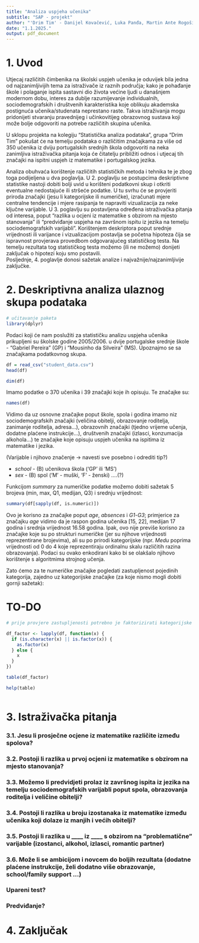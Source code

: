 ```yaml
---
title: "Analiza uspjeha učenika"
subtitle: "SAP - projekt"
author: "'Drim Tim' - Danijel Kovačević, Luka Panđa, Martin Ante Rogošić, Marko Sršić"
date: "1.1.2025."
output: pdf_document
---
```


# 1. Uvod

Utjecaj različitih čimbenika na školski uspjeh učenika je oduvijek bila jedna od najzanimljivijih tema za istraživače iz raznih područja; kako je pohađanje škole i polaganje ispita sastavni dio života većine ljudi u današnjem modernom dobu, interes za dublje razumijevanje individualnih, sociodemografskih i društvenih karakteristika koje oblikuju akademska postignuća učenika/studenata neprestano raste. Takva istraživanja mogu pridonijeti stvaranju pravednijeg i učinkovitijeg obrazovnog sustava koji može bolje odgovoriti na potrebe različitih skupina učenika.

U sklopu projekta na kolegiju "Statistička analiza podataka", grupa "Drim Tim" pokušat će na temelju podataka o različitim značajkama za više od 350 učenika iz dviju portugalskih srednjih škola odgovoriti na neka zanimljiva istraživačka pitanja koja će čitatelju približiti odnos i utjecaj tih značajki na ispitni uspjeh iz matematike i portugalskog jezika.

Analiza obuhvaća korištenje različitih statističkih metoda i tehnika te je zbog toga podijeljena u dva poglavlja. U 2. poglavlju se postupcima deskriptivne statistike nastoji dobiti bolji uvid u korišteni podatkovni skup i otkriti eventualne nedostajuće ili stršeće podatke. U tu svrhu će se provjeriti priroda značajki (jesu li kategorijske ili numeričke), izračunati mjere centralne tendencije i mjere rasipanja te napraviti vizualizacija za neke ključne varijable. U 3. poglavlju su postavljena određena istraživačka pitanja od interesa, poput "razlika u ocjeni iz matematike s obzirom na mjesto stanovanja" ili "predviđanje uspjeha na završnom ispitu iz jezika na temelju sociodemografskih varijabli". Korištenjem deskriptora poput srednje vrijednosti ili varijance i vizualizacijom postavlja se početna hipoteza čija se ispravnost provjerava provedbom odgovarajućeg statističkog testa. Na temelju rezultata tog statističkog testa možemo (ili ne možemo) donijeti zaključak o hipotezi koju smo postavili.\
Posljednje, 4. poglavlje donosi sažetak analize i najvažnije/najzanimljivije zaključke.

# 2. Deskriptivna analiza ulaznog skupa podataka

```r
# učitavanje paketa
library(dplyr)
```


Podaci koji će nam poslužiti za statističku analizu uspjeha učenika prikupljeni su školske godine 2005/2006. u dvije portugalske srednje škole - "Gabriel Pereira" (GP) i "Mousinho da Silveira" (MS). Upoznajmo se sa značajkama podatkovnog skupa.

```r
df = read_csv("student_data.csv")
head(df)
```

```r
dim(df)
```
Imamo podatke o 370 učenika i 39 značajki koje ih opisuju. Te značajke su:

```r
names(df)
```
Vidimo da uz osnovne značajke poput škole, spola i godina imamo niz sociodemografskih značajki (veličina obitelji, obrazovanje roditelja, zanimanje roditelja, adresa...), obrazovnih značajki (tjedno vrijeme učenja, dodatne plaćene instrukcije...), društvenih značajki (izlasci, konzumacija alkohola...) te značajke koje opisuju uspjeh učenika na ispitima iz matematike i jezika. 

(Varijable i njihovo značenje -> navesti sve posebno i odrediti tip?)

*   *school* - (B) učenikova škola ('GP' ili 'MS')
*   *sex* - (B) spol ('M' - muški, 'F' - ženski)
....(?)


Funkcijom *summary* za numeričke podatke možemo dobiti sažetak 5 brojeva (min, max, Q1, medijan, Q3) i srednju vrijednost:

```r
summary(df[sapply(df, is.numeric)])
```
Ovo je korisno za značajke poput *age*, *absences* i *G1*-*G3*; primjerice za značajku *age* vidimo da je raspon godina učenika [15, 22], medijan 17 godina i srednja vrijednost 16.58 godina. Ipak, ovo nije previše korisno za značajke koje su po strukturi numeričke (jer su njihove vrijednosti reprezentirane brojevima), ali su po prirodi kategorijske (npr. *Medu* poprima vrijednosti od 0 do 4 koje reprezentiraju ordinalnu skalu različitih razina obrazovanja). Podaci su ovako enkodirani kako bi se olakšalo njihovo korištenje s algoritmima strojnog učenja.

Zato ćemo za te numeričke značajke pogledati zastupljenost pojedinih kategorija, zajedno uz kategorijske značajke (za koje nismo mogli dobiti gornji sažetak):

# TO-DO


```r
# prije provjere zastupljenosti potrebno je faktorizirati kategorijske značajke

df_factor <- lapply(df, function(x) {
  if (is.character(x) || is.factor(x)) {
    as.factor(x)
  } else {
    x
  }
})

table(df_factor)
```

```r
help(table)
```

```r

```


# 3. Istraživačka pitanja

### 3.1. Jesu li prosječne ocjene iz matematike različite između spolova?

### 3.2. Postoji li razlika u prvoj ocjeni iz matematike s obzirom na mjesto stanovanja?

### 3.3. Možemo li predvidjeti prolaz iz završnog ispita iz jezika na temelju sociodemografskih varijabli poput spola, obrazovanja roditelja i veličine obitelji?

### 3.4. Postoji li razlika u broju izostanaka iz matematike između učenika koji dolaze iz manjih i većih obitelji?

### 3.5. Postoji li razlika u \_\_\_\_ iz \_\_\_\_ s obzirom na "problematične" varijable (izostanci, alkohol, izlasci, romantic partner)

### 3.6. Može li se ambicijom i novcem do boljih rezultata (dodatne plaćene instrukcije, želi dodatno više obrazovanje, school/family support ...)

### Upareni test?

### Predviđanje?

# 4. Zaključak
